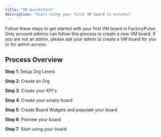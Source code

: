 ```yaml
---
title: "VM Quickstart"
description: "Start using your first VM board in minutes"
---
```


Follow these steps to get started with your first VM board in FactoryPulse:
<Warning>
  Only account admins can follow this process to create a new VM board. If you are not an admin, please ask your admin to create a VM board for you or for admin access.
</Warning>

## Process Overview

**Step 1**: Setup Org Levels

**Step 2**: Create an Org

**Step 3**: Create your KPI's

**Step 4**: Create your empty board

**Step 5**: Create Board Widgets and populate your board

**Step 6**: Preview your board

**Step 7**: Start using your board
